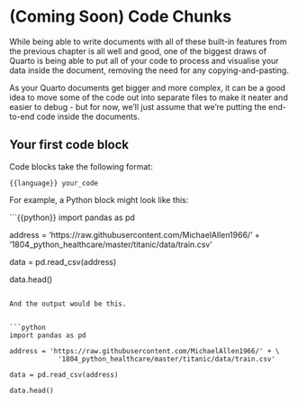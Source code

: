 # (Coming Soon) Code Chunks

While being able to write documents with all of these built-in features from the previous chapter is all well and good, one of the biggest draws of Quarto is being able to put all of your code to process and visualise your data inside the document, removing the need for any copying-and-pasting.

:::{.callout-tip}
As your Quarto documents get bigger and more complex, it can be a good idea to move some of the code out into separate files to make it neater and easier to debug - but for now, we'll just assume that we're putting the end-to-end code inside the documents.
:::

## Your first code block

Code blocks take the following format:

```{{language}}
your_code
```

For example, a Python block might look like this:

```{{python}}
import pandas as pd

address = 'https://raw.githubusercontent.com/MichaelAllen1966/' + \
            '1804_python_healthcare/master/titanic/data/train.csv'

data = pd.read_csv(address)

data.head()
```

And the output would be this.


```python
import pandas as pd

address = 'https://raw.githubusercontent.com/MichaelAllen1966/' + \
            '1804_python_healthcare/master/titanic/data/train.csv'

data = pd.read_csv(address)

data.head()
```
